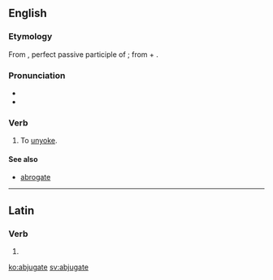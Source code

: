 ==English==

===Etymology===
From {{etyl|la|en}} {{term/t|la|abiugātus}}, perfect passive participle of {{term/t|la|abiugō||remove, separate from}}; from {{term|ab||from, away from|lang=la}} + {{term/t|la|iugō||bind, connect}}.

===Pronunciation===
* {{IPA|'æb.dʒə.geɪt}}
* {{hyphenation|ab|ju|gate}}

===Verb===
{{en-verb|abjugat|ed}}

# {{cx|obsolete|lang=en}} {{context|transitive|lang=en}} To [[unyoke]].

====See also====
*[[abrogate]]

----

==Latin==

===Verb===
{{la-verb-form|abjugāte}}

# {{conjugation of|abjugō||2|p|pres|act|imp|lang=la}}

[[ko:abjugate]]
[[sv:abjugate]]